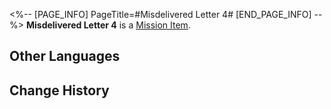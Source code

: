 <%-- [PAGE_INFO]
PageTitle=#Misdelivered Letter 4#
[END_PAGE_INFO] --%>
{{Item Infobox
|id          = 140081
|image       = Item Misdelivered Letter 4.png
|type        = Mission Item
|invCategory = Missions
|rarity      = 3
|effect      = 
|description = An envelope found in Belobog.<br />The envelope reads: The trash I wrote should never see the light of day. That's fine, it can rot forever in the bottom of the dark mailbox.<br />Maybe someone in the Overworld can help you with this unsent letter.
}}
'''Misdelivered Letter 4''' is a [[Mission Item]].

==Other Languages==
{{Other Languages
|en   = Misdelivered Letter 4
|zhs  = 未妥投的信封•四
|zht  = 未投遞的信封•四
|ja   = 届かなかった手紙 4
|ko   = 전해지지 못한 편지•4
|es   = Carta sin entregar (IV)
|fr   = Lettre non livrée 4
|ru   = Недоставленное письмо IV
|th   = จดหมายที่ไม่ได้ส่ง 4
|vi   = Bức Thư Chưa Gửi - 4
|de   = Nicht zugestellter Brief 4
|id   = Surat yang Tidak Terkirim 4
|pt   = Carta Não Entregue 4
}}

==Change History==
{{Change History|1.0}}